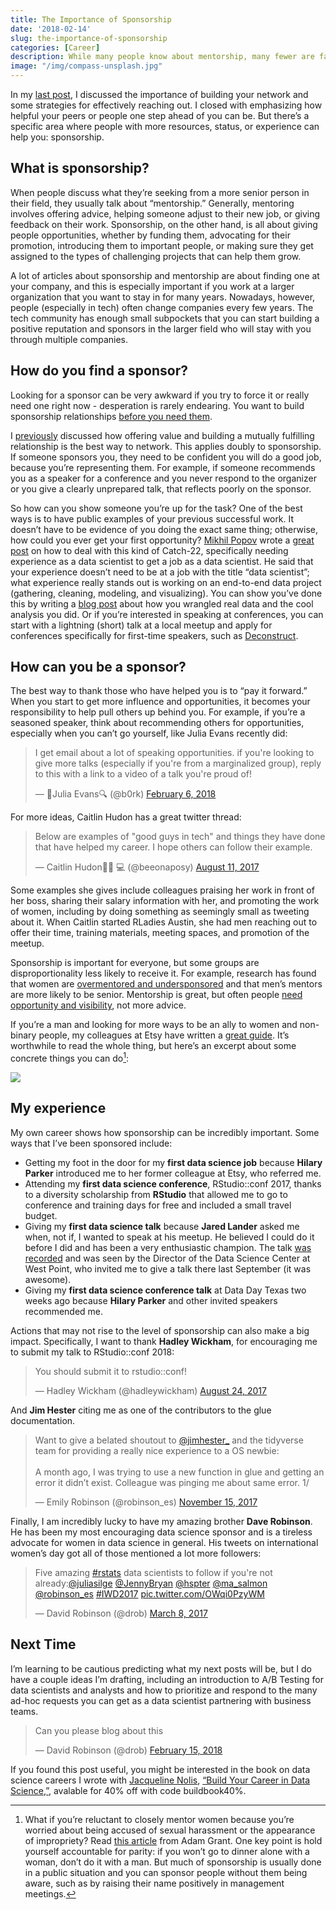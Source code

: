 ```yaml
---
title: The Importance of Sponsorship
date: '2018-02-14'
slug: the-importance-of-sponsorship
categories: [Career]
description: While many people know about mentorship, many fewer are familiar with sponsorship, even though it can actually be more important.
image: "/img/compass-unsplash.jpg"
---
```


<!-- 
cover img: https://unsplash.com/photos/_94HLr_QXo8
artist: Jamie Street
licence: unsplash free-to-use 
-->

In my [last post](https://hookedondata.org/Building-Your-Data-Science-Network-Reaching-Out/), I discussed the importance of building your network and some strategies for effectively reaching out. I closed with emphasizing how helpful your peers or people one step ahead of you can be. But there's a specific area where people with more resources, status, or experience can help you: sponsorship. 

## What is sponsorship? 

When people discuss what they're seeking from a more senior person in their field, they usually talk about "mentorship." Generally, mentoring involves offering advice, helping someone adjust to their new job, or giving feedback on their work. Sponsorship, on the other hand, is all about giving people opportunities, whether by funding them, advocating for their promotion, introducing them to important people, or making sure they get assigned to the types of challenging projects that can help them grow.  
  
A lot of articles about sponsorship and mentorship are about finding one at your company, and this is especially important if you work at a larger organization that you want to stay in for many years. Nowadays, however, people (especially in tech) often change companies every few years. The tech community has enough small subpockets that you can start building a positive reputation and sponsors in the larger field who will stay with you through multiple companies. 

## How do you find a sponsor? 

Looking for a sponsor can be very awkward if you try to force it or really need one right now - desperation is rarely endearing. You want to build sponsorship relationships [before you need them](https://www.forbes.com/sites/theyec/2013/06/26/three-steps-to-build-a-powerful-network/#3eb3504e7976). 

I [previously](https://hookedondata.org/Building-Your-Data-Science-Network-Reaching-Out/) discussed how offering value and building a mutually fulfilling relationship is the best way to network. This applies doubly to sponsorship. If someone sponsors you, they need to be confident you will do a good job, because you're representing them. For example, if someone recommends you as a speaker for a conference and you never respond to the organizer or you give a clearly unprepared talk, that reflects poorly on the sponsor. 

So how can you show someone you're up for the task? One of the best ways is to have public examples of your previous successful work. It doesn't have to be evidence of you doing the exact same thing; otherwise, how could you ever get your first opportunity? [Mikhil Popov](https://mpopov.com/) wrote a [great post](https://mpopov.com/blog/advice-for-grads-entering-industry-datasci) on how to deal with this kind of Catch-22, specifically needing experience as a data scientist to get a job as a data scientist. He said that your experience doesn't need to be at a job with the title "data scientist"; what experience really stands out is working on an end-to-end data project (gathering, cleaning, modeling, and visualizing). You can show you've done this by writing a [blog post](http://varianceexplained.org/r/start-blog/) about how you wrangled real data and the cool analysis you did. Or if you're interested in speaking at conferences, you can start with a lightning (short) talk at a local meetup and apply for conferences specifically for first-time speakers, such as [Deconstruct](https://www.deconstructconf.com/speak). 

## How can you be a sponsor? 

The best way to thank those who have helped you is to "pay it forward." When you start to get more influence and opportunities, it becomes your responsibility to help pull others up behind you. For example, if you're a seasoned speaker, think about recommending others for opportunities, especially when you can't go yourself, like Julia Evans recently did:

<blockquote class="twitter-tweet" data-lang="en"><p lang="en" dir="ltr">I get email about a lot of speaking opportunities. if you&#39;re looking to give more talks (especially if you&#39;re from a marginalized group), reply to this with a link to a video of a talk you&#39;re proud of!</p>&mdash; 🔎Julia Evans🔍 (@b0rk) <a href="https://twitter.com/b0rk/status/960884397644898305?ref_src=twsrc%5Etfw">February 6, 2018</a></blockquote>
<script async src="https://platform.twitter.com/widgets.js" charset="utf-8"></script>

For more ideas, Caitlin Hudon has a great twitter thread: 

<blockquote class="twitter-tweet" data-lang="en"><p lang="en" dir="ltr">Below are examples of &quot;good guys in tech&quot; and things they have done that have helped my career. I hope others can follow their example.</p>&mdash; Caitlin Hudon👩🏼
💻 (@beeonaposy) <a href="https://twitter.com/beeonaposy/status/895799250055024640?ref_src=twsrc%5Etfw">August 11, 2017</a></blockquote>
<script async src="https://platform.twitter.com/widgets.js" charset="utf-8"></script>

Some examples she gives include colleagues praising her work in front of her boss, sharing their salary information with her, and promoting the work of women, including by doing something as seemingly small as tweeting about it. When Caitlin started RLadies Austin, she had men reaching out to offer their time, training materials, meeting spaces, and promotion of the meetup. 

Sponsorship is important for everyone, but some groups are disproportionality less likely to receive it. For example, research has found that women are [overmentored and undersponsored](https://hbr.org/2019/08/a-lack-of-sponsorship-is-keeping-women-from-advancing-into-leadership) and that men's mentors are more likely to be senior. Mentorship is great, but often people [need opportunity and visibility](http://larahogan.me/blog/what-sponsorship-looks-like/), not more advice. 

If you're a man and looking for more ways to be an ally to women and non-binary people, my colleagues at Etsy have written a [great guide](https://codeascraft.com/2016/10/19/being-an-effective-ally-to-women-and-non-binary-people/). It's worthwhile to read the whole thing, but here's an excerpt about some concrete things you can do[^1]:

![](/img/ally_sponsorship.png)

## My experience 
My own career shows how sponsorship can be incredibly important. Some ways that I've been sponsored include: 

- Getting my foot in the door for my **first data science job** because **Hilary Parker** introduced me to her former colleague at Etsy, who referred me. 
- Attending my **first data science conference**, RStudio::conf 2017, thanks to a diversity scholarship from **RStudio** that allowed me to go to conference and training days for free and included a small travel budget. 
- Giving my **first data science talk** because **Jared Lander** asked me when, not if, I wanted to speak at his meetup. He believed I could do it before I did and has been a very enthusiastic champion. The talk [was recorded](https://www.youtube.com/watch?v=SF-ryGgLOgQ) and was seen by the Director of the Data Science Center at West Point, who invited me to give a talk there last September (it was awesome). 
- Giving my **first data science conference talk** at Data Day Texas two weeks ago because **Hilary Parker** and other invited speakers recommended me.  

Actions that may not rise to the level of sponsorship can also make a big impact. Specifically, I want to thank **Hadley Wickham**, for encouraging me to submit my talk to RStudio::conf 2018: 

<blockquote class="twitter-tweet" data-lang="en"><p lang="en" dir="ltr">You should submit it to rstudio::conf!</p>&mdash; Hadley Wickham (@hadleywickham) <a href="https://twitter.com/hadleywickham/status/900828594703880198?ref_src=twsrc%5Etfw">August 24, 2017</a></blockquote>
<script async src="https://platform.twitter.com/widgets.js" charset="utf-8"></script>

And **Jim Hester** citing me as one of the contributors to the glue documentation.

<blockquote class="twitter-tweet" data-lang="en"><p lang="en" dir="ltr">Want to give a belated shoutout to <a href="https://twitter.com/jimhester_?ref_src=twsrc%5Etfw">@jimhester_</a> and the tidyverse team for providing a really nice experience to a OS newbie:<br><br>A month ago, I was trying to use a new function in glue and getting an error it didn’t exist. Colleague was pinging me about same error. 1/</p>&mdash; Emily Robinson (@robinson_es) <a href="https://twitter.com/robinson_es/status/930814430362984448?ref_src=twsrc%5Etfw">November 15, 2017</a></blockquote>
<script async src="https://platform.twitter.com/widgets.js" charset="utf-8"></script>

Finally, I am incredibly lucky to have my amazing brother **Dave Robinson**. He has been my most encouraging data science sponsor and is a tireless advocate for women in data science in general. His tweets on international women's day got all of those mentioned a lot more followers: 

<blockquote class="twitter-tweet" data-lang="en"><p lang="en" dir="ltr">Five amazing <a href="https://twitter.com/hashtag/rstats?src=hash&amp;ref_src=twsrc%5Etfw">#rstats</a> data scientists to follow if you&#39;re not already:<a href="https://twitter.com/juliasilge?ref_src=twsrc%5Etfw">@juliasilge</a> <a href="https://twitter.com/JennyBryan?ref_src=twsrc%5Etfw">@JennyBryan</a> <a href="https://twitter.com/hspter?ref_src=twsrc%5Etfw">@hspter</a> <a href="https://twitter.com/ma_salmon?ref_src=twsrc%5Etfw">@ma_salmon</a> <a href="https://twitter.com/robinson_es?ref_src=twsrc%5Etfw">@robinson_es</a> <a href="https://twitter.com/hashtag/IWD2017?src=hash&amp;ref_src=twsrc%5Etfw">#IWD2017</a> <a href="https://t.co/OWqi0PzyWM">pic.twitter.com/OWqi0PzyWM</a></p>&mdash; David Robinson (@drob) <a href="https://twitter.com/drob/status/839564664321282048?ref_src=twsrc%5Etfw">March 8, 2017</a></blockquote>
<script async src="https://platform.twitter.com/widgets.js" charset="utf-8"></script>

## Next Time 

I'm learning to be cautious predicting what my next posts will be, but I do have a couple ideas I'm drafting, including an introduction to A/B Testing for data scientists and analysts and how to prioritize and respond to the many ad-hoc requests you can get as a data scientist partnering with business teams.  

<blockquote class="twitter-tweet" data-lang="en"><p lang="en" dir="ltr">Can you please blog about this</p>&mdash; David Robinson (@drob) <a href="https://twitter.com/drob/status/963973448149106690?ref_src=twsrc%5Etfw">February 15, 2018</a></blockquote>
<script async src="https://platform.twitter.com/widgets.js" charset="utf-8"></script>

If you found this post useful, you might be interested in the book on data science careers I wrote  with [Jacqueline Nolis](https://jnolis.com), ["Build Your Career in Data Science,"](https://datascicareer.com), avalable for 40% off with code buildbook40%. 

[^1]: What if you're reluctant to closely mentor women because you're worried about being accused of sexual harassment or the appearance of impropriety? Read [this article](https://www.linkedin.com/pulse/men-afraid-mentor-women-heres-what-we-can-do-adam-grant/) from Adam Grant. One key point is hold yourself accountable for parity: if you won't go to dinner alone with a woman, don't do it with a man. But much of sponsorship is usually done in a public situation and you can sponsor people without them being aware, such as by raising their name positively in management meetings. 
